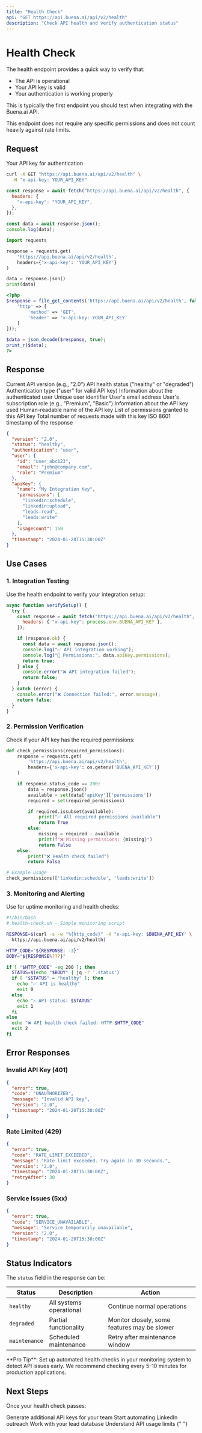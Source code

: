 ```yaml
---
title: "Health Check"
api: "GET https://api.buena.ai/api/v2/health"
description: "Check API health and verify authentication status"
---
```


# Health Check

The health endpoint provides a quick way to verify that:

- The API is operational
- Your API key is valid
- Your authentication is working properly

This is typically the first endpoint you should test when integrating with the Buena.ai API.

<Note>
  This endpoint does not require any specific permissions and does not count
  heavily against rate limits.
</Note>

## Request

<ParamField header="x-api-key" type="string" required>
  Your API key for authentication
</ParamField>

<CodeGroup>

```bash cURL
curl -X GET "https://api.buena.ai/api/v2/health" \
  -H "x-api-key: YOUR_API_KEY"
```

```javascript JavaScript
const response = await fetch("https://api.buena.ai/api/v2/health", {
  headers: {
    "x-api-key": "YOUR_API_KEY",
  },
});

const data = await response.json();
console.log(data);
```

```python Python
import requests

response = requests.get(
    'https://api.buena.ai/api/v2/health',
    headers={'x-api-key': 'YOUR_API_KEY'}
)

data = response.json()
print(data)
```

```php PHP
<?php
$response = file_get_contents('https://api.buena.ai/api/v2/health', false, stream_context_create([
    'http' => [
        'method' => 'GET',
        'header' => 'x-api-key: YOUR_API_KEY'
    ]
]));

$data = json_decode($response, true);
print_r($data);
?>
```

</CodeGroup>

## Response

<ResponseField name="version" type="string">
  Current API version (e.g., "2.0")
</ResponseField>

<ResponseField name="status" type="string">
  API health status ("healthy" or "degraded")
</ResponseField>

<ResponseField name="authentication" type="string">
  Authentication type ("user" for valid API key)
</ResponseField>

<ResponseField name="user" type="object">
  Information about the authenticated user
  <Expandable title="User Properties">
    <ResponseField name="id" type="string">
      Unique user identifier
    </ResponseField>
    <ResponseField name="email" type="string">
      User's email address
    </ResponseField>
    <ResponseField name="role" type="string">
      User's subscription role (e.g., "Premium", "Basic")
    </ResponseField>
  </Expandable>
</ResponseField>

<ResponseField name="apiKey" type="object">
  Information about the API key used
  <Expandable title="API Key Properties">
    <ResponseField name="name" type="string">
      Human-readable name of the API key
    </ResponseField>
    <ResponseField name="permissions" type="array">
      List of permissions granted to this API key
    </ResponseField>
    <ResponseField name="usageCount" type="number">
      Total number of requests made with this key
    </ResponseField>
  </Expandable>
</ResponseField>

<ResponseField name="timestamp" type="string">
  ISO 8601 timestamp of the response
</ResponseField>

<ResponseExample>

```json Response
{
  "version": "2.0",
  "status": "healthy",
  "authentication": "user",
  "user": {
    "id": "user_abc123",
    "email": "john@company.com",
    "role": "Premium"
  },
  "apiKey": {
    "name": "My Integration Key",
    "permissions": [
      "linkedin:schedule",
      "linkedin:upload",
      "leads:read",
      "leads:write"
    ],
    "usageCount": 150
  },
  "timestamp": "2024-01-20T15:30:00Z"
}
```

</ResponseExample>

## Use Cases

### 1. Integration Testing

Use the health endpoint to verify your integration setup:

```javascript
async function verifySetup() {
  try {
    const response = await fetch("https://api.buena.ai/api/v2/health", {
      headers: { "x-api-key": process.env.BUENA_API_KEY },
    });

    if (response.ok) {
      const data = await response.json();
      console.log("✅ API integration working");
      console.log("📝 Permissions:", data.apiKey.permissions);
      return true;
    } else {
      console.error("❌ API integration failed");
      return false;
    }
  } catch (error) {
    console.error("❌ Connection failed:", error.message);
    return false;
  }
}
```

### 2. Permission Verification

Check if your API key has the required permissions:

```python
def check_permissions(required_permissions):
    response = requests.get(
        'https://api.buena.ai/api/v2/health',
        headers={'x-api-key': os.getenv('BUENA_API_KEY')}
    )

    if response.status_code == 200:
        data = response.json()
        available = set(data['apiKey']['permissions'])
        required = set(required_permissions)

        if required.issubset(available):
            print("✅ All required permissions available")
            return True
        else:
            missing = required - available
            print(f"❌ Missing permissions: {missing}")
            return False
    else:
        print("❌ Health check failed")
        return False

# Example usage
check_permissions(['linkedin:schedule', 'leads:write'])
```

### 3. Monitoring and Alerting

Use for uptime monitoring and health checks:

```bash
#!/bin/bash
# health-check.sh - Simple monitoring script

RESPONSE=$(curl -s -w "%{http_code}" -H "x-api-key: $BUENA_API_KEY" \
  https://api.buena.ai/api/v2/health)

HTTP_CODE="${RESPONSE: -3}"
BODY="${RESPONSE%???}"

if [ "$HTTP_CODE" -eq 200 ]; then
  STATUS=$(echo "$BODY" | jq -r '.status')
  if [ "$STATUS" = "healthy" ]; then
    echo "✅ API is healthy"
    exit 0
  else
    echo "⚠️ API status: $STATUS"
    exit 1
  fi
else
  echo "❌ API health check failed: HTTP $HTTP_CODE"
  exit 2
fi
```

## Error Responses

### Invalid API Key (401)

```json
{
  "error": true,
  "code": "UNAUTHORIZED",
  "message": "Invalid API key",
  "version": "2.0",
  "timestamp": "2024-01-20T15:30:00Z"
}
```

### Rate Limited (429)

```json
{
  "error": true,
  "code": "RATE_LIMIT_EXCEEDED",
  "message": "Rate limit exceeded. Try again in 30 seconds.",
  "version": "2.0",
  "timestamp": "2024-01-20T15:30:00Z",
  "retryAfter": 30
}
```

### Service Issues (5xx)

```json
{
  "error": true,
  "code": "SERVICE_UNAVAILABLE",
  "message": "Service temporarily unavailable",
  "version": "2.0",
  "timestamp": "2024-01-20T15:30:00Z"
}
```

## Status Indicators

The `status` field in the response can be:

| Status        | Description             | Action                                       |
| ------------- | ----------------------- | -------------------------------------------- |
| `healthy`     | All systems operational | Continue normal operations                   |
| `degraded`    | Partial functionality   | Monitor closely, some features may be slower |
| `maintenance` | Scheduled maintenance   | Retry after maintenance window               |

<Tip>
  **Pro Tip**: Set up automated health checks in your monitoring system to
  detect API issues early. We recommend checking every 5-10 minutes for
  production applications.
</Tip>

## Next Steps

Once your health check passes:

<CardGroup cols={2}>
  <Card title="Create API Keys" icon="key" href="/api-reference/keys/create">
    Generate additional API keys for your team
  </Card>
  <Card
    title="Schedule LinkedIn Actions"
    icon="linkedin"
    href="/api-reference/linkedin/schedule-action"
  >
    Start automating LinkedIn outreach
  </Card>
  <Card title="Manage Leads" icon="users" href="/api-reference/leads/list">
    Work with your lead database
  </Card>
  <Card title="Check Rate Limits" icon="clock" href="/rate-limits">
    Understand API usage limits
  </Card>
</CardGroup>{" "}
